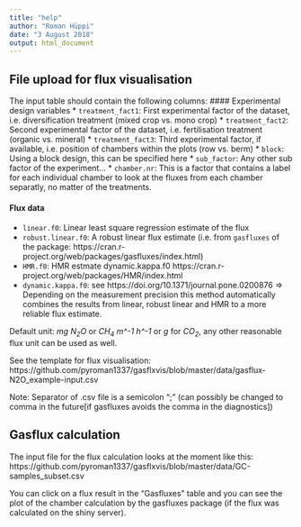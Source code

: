 ```yaml
---
title: "help"
author: "Roman Hüppi"
date: "3 August 2018"
output: html_document
---
```


## File upload for flux visualisation

The input table should contain the following columns:
#### Experimental design variables
* `treatment_fact1`: First experimental factor of the dataset, i.e. diversification treatment (mixed crop vs. mono crop)
* `treatment_fact2`: Second experimental factor of the dataset, i.e. fertilisation treatment (organic vs. mineral)
* `treatment_fact3`: Third experimental factor, if available, i.e. position of chambers within the plots (row vs. berm)	
* `block`: Using a block design, this can be specified here
* `sub_factor`: Any other sub factor of the experiment...
* `chamber.nr`: This is a factor that contains a label for each individual chamber to look at the fluxes from each chamber separatly, no matter of the treatments.

#### Flux data
* `linear.f0`: Linear least square regression estimate of the flux
* `robust.linear.f0`: A robust linear flux estimate (i.e. from `gasfluxes` of the package: https://cran.r-project.org/web/packages/gasfluxes/index.html) 
* `HMR.f0`: HMR estmate	dynamic.kappa.f0	https://cran.r-project.org/web/packages/HMR/index.html
* `dynamic.kappa.f0`: see https://doi.org/10.1371/journal.pone.0200876 => Depending on the measurement precision this method automatically combines the results from linear, robust linear and HMR to a more reliable flux estimate.

Default unit: *mg N<sub>2</sub>O* or *CH<sub>4</sub> m^-1 h^-1* or *g* for *CO<sub>2</sub>*, any other reasonable flux unit can be used as well.

See the template for flux visualisation: https://github.com/pyroman1337/gasflxvis/blob/master/data/gasflux-N2O_example-input.csv

Note: Separator of .csv file is a semicolon ";" (can possibly be changed to comma in the future[if gasfluxes avoids the comma in the diagnostics])

## Gasflux calculation 

The input file for the flux calculation looks at the moment like this:
https://github.com/pyroman1337/gasflxvis/blob/master/data/GC-samples_subset.csv

You can click on a flux result in the "Gasfluxes" table and you can see the plot of the chamber calculation by the gasfluxes package (if the flux was calculated on the shiny server).